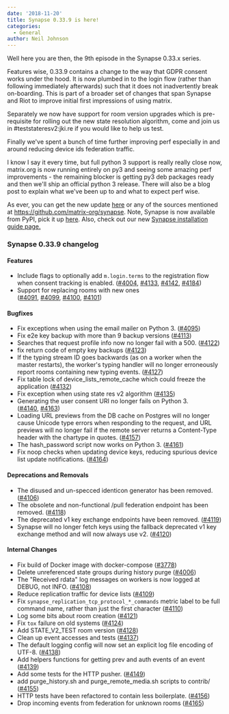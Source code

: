 ```yaml
---
date: '2018-11-20'
title: Synapse 0.33.9 is here!
categories:
  - General
author: Neil Johnson
---
```


Well here you are then, the 9th episode in the Synapse 0.33.x series.

Features wise, 0.33.9 contains a change to the way that GDPR consent works under the hood. It is now plumbed in to the login flow (rather than following immediately afterwards) such that it does not inadvertently break on-boarding. This is part of a broader set of changes that span Synapse and Riot to improve initial first impressions of using matrix.

Separately we now have support for room version upgrades which is pre-requisite for rolling out the new state resolution algorithm, come and join us in #teststateresv2:jki.re if you would like to help us test.

Finally we've spent a bunch of time further improving perf especially in and around reducing device ids federation traffic.

I know I say it every time, but full python 3 support is really really close now, matrix.org is now running entirely on py3 and seeing some amazing perf improvements - the remaining blocker is getting py3 deb packages ready and then we'll ship an official python 3 release. There will also be a blog post to explain what we've been up to and what to expect perf wise.

As ever, you can get the new update <a href="https://github.com/matrix-org/synapse/releases/tag/v0.33.9">here</a> or any of the sources mentioned at <a href="https://github.com/matrix-org/synapse">https://github.com/matrix-org/synapse</a>. Note, Synapse is now available from PyPI, pick it up <a href="https://pypi.org/project/matrix-synapse/">here</a>. Also, check out our new <a href="https://matrix.org/docs/guides/installing-synapse">Synapse installation guide page.</a>
&nbsp;
<h3>Synapse 0.33.9 changelog</h3>
<h4>Features</h4>
<ul>
 	<li>Include flags to optionally add <code>m.login.terms</code> to the registration flow when consent tracking is enabled. (<a href="https://github.com/matrix-org/synapse/issues/4004" data-hovercard-type="pull_request" data-hovercard-url="/matrix-org/synapse/pull/4004/hovercard" aria-describedby="hovercard-aria-description">#4004</a>, <a href="https://github.com/matrix-org/synapse/issues/4133" data-hovercard-type="pull_request" data-hovercard-url="/matrix-org/synapse/pull/4133/hovercard" aria-describedby="hovercard-aria-description">#4133</a>, <a href="https://github.com/matrix-org/synapse/issues/4142" data-hovercard-type="pull_request" data-hovercard-url="/matrix-org/synapse/pull/4142/hovercard" aria-describedby="hovercard-aria-description">#4142</a>, <a href="https://github.com/matrix-org/synapse/issues/4184" data-hovercard-type="pull_request" data-hovercard-url="/matrix-org/synapse/pull/4184/hovercard" aria-describedby="hovercard-aria-description">#4184</a>)</li>
 	<li>Support for replacing rooms with new ones (<a href="https://github.com/matrix-org/synapse/issues/4091" data-hovercard-type="pull_request" data-hovercard-url="/matrix-org/synapse/pull/4091/hovercard" aria-describedby="hovercard-aria-description">#4091</a>, <a href="https://github.com/matrix-org/synapse/issues/4099" data-hovercard-type="pull_request" data-hovercard-url="/matrix-org/synapse/pull/4099/hovercard" aria-describedby="hovercard-aria-description">#4099</a>, <a href="https://github.com/matrix-org/synapse/issues/4100" data-hovercard-type="pull_request" data-hovercard-url="/matrix-org/synapse/pull/4100/hovercard" aria-describedby="hovercard-aria-description">#4100</a>, <a href="https://github.com/matrix-org/synapse/issues/4101" data-hovercard-type="pull_request" data-hovercard-url="/matrix-org/synapse/pull/4101/hovercard" aria-describedby="hovercard-aria-description">#4101</a>)</li>
</ul>
<h4>Bugfixes</h4>
<ul>
 	<li>Fix exceptions when using the email mailer on Python 3. (<a href="https://github.com/matrix-org/synapse/issues/4095" data-hovercard-type="pull_request" data-hovercard-url="/matrix-org/synapse/pull/4095/hovercard" aria-describedby="hovercard-aria-description">#4095</a>)</li>
 	<li>Fix e2e key backup with more than 9 backup versions (<a href="https://github.com/matrix-org/synapse/issues/4113" data-hovercard-type="pull_request" data-hovercard-url="/matrix-org/synapse/pull/4113/hovercard" aria-describedby="hovercard-aria-description">#4113</a>)</li>
 	<li>Searches that request profile info now no longer fail with a 500. (<a href="https://github.com/matrix-org/synapse/issues/4122" data-hovercard-type="pull_request" data-hovercard-url="/matrix-org/synapse/pull/4122/hovercard" aria-describedby="hovercard-aria-description">#4122</a>)</li>
 	<li>fix return code of empty key backups (<a href="https://github.com/matrix-org/synapse/issues/4123" data-hovercard-type="pull_request" data-hovercard-url="/matrix-org/synapse/pull/4123/hovercard" aria-describedby="hovercard-aria-description">#4123</a>)</li>
 	<li>If the typing stream ID goes backwards (as on a worker when the master restarts), the worker's typing handler will no longer erroneously report rooms containing new typing events. (<a href="https://github.com/matrix-org/synapse/issues/4127" data-hovercard-type="pull_request" data-hovercard-url="/matrix-org/synapse/pull/4127/hovercard" aria-describedby="hovercard-aria-description">#4127</a>)</li>
 	<li>Fix table lock of device_lists_remote_cache which could freeze the application (<a href="https://github.com/matrix-org/synapse/issues/4132" data-hovercard-type="pull_request" data-hovercard-url="/matrix-org/synapse/pull/4132/hovercard" aria-describedby="hovercard-aria-description">#4132</a>)</li>
 	<li>Fix exception when using state res v2 algorithm (<a href="https://github.com/matrix-org/synapse/issues/4135" data-hovercard-type="pull_request" data-hovercard-url="/matrix-org/synapse/pull/4135/hovercard" aria-describedby="hovercard-aria-description">#4135</a>)</li>
 	<li>Generating the user consent URI no longer fails on Python 3. (<a href="https://github.com/matrix-org/synapse/issues/4140" data-hovercard-type="pull_request" data-hovercard-url="/matrix-org/synapse/pull/4140/hovercard" aria-describedby="hovercard-aria-description">#4140</a>, <a href="https://github.com/matrix-org/synapse/issues/4163" data-hovercard-type="pull_request" data-hovercard-url="/matrix-org/synapse/pull/4163/hovercard" aria-describedby="hovercard-aria-description">#4163</a>)</li>
 	<li>Loading URL previews from the DB cache on Postgres will no longer cause Unicode type errors when responding to the request, and URL previews will no longer fail if the remote server returns a Content-Type header with the chartype in quotes. (<a href="https://github.com/matrix-org/synapse/issues/4157" data-hovercard-type="pull_request" data-hovercard-url="/matrix-org/synapse/pull/4157/hovercard" aria-describedby="hovercard-aria-description">#4157</a>)</li>
 	<li>The hash_password script now works on Python 3. (<a href="https://github.com/matrix-org/synapse/issues/4161" data-hovercard-type="pull_request" data-hovercard-url="/matrix-org/synapse/pull/4161/hovercard" aria-describedby="hovercard-aria-description">#4161</a>)</li>
 	<li>Fix noop checks when updating device keys, reducing spurious device list update notifications. (<a href="https://github.com/matrix-org/synapse/issues/4164" data-hovercard-type="pull_request" data-hovercard-url="/matrix-org/synapse/pull/4164/hovercard" aria-describedby="hovercard-aria-description">#4164</a>)</li>
</ul>
<h4>Deprecations and Removals</h4>
<ul>
 	<li>The disused and un-specced identicon generator has been removed. (<a href="https://github.com/matrix-org/synapse/issues/4106" data-hovercard-type="pull_request" data-hovercard-url="/matrix-org/synapse/pull/4106/hovercard" aria-describedby="hovercard-aria-description">#4106</a>)</li>
 	<li>The obsolete and non-functional /pull federation endpoint has been removed. (<a href="https://github.com/matrix-org/synapse/issues/4118" data-hovercard-type="pull_request" data-hovercard-url="/matrix-org/synapse/pull/4118/hovercard" aria-describedby="hovercard-aria-description">#4118</a>)</li>
 	<li>The deprecated v1 key exchange endpoints have been removed. (<a href="https://github.com/matrix-org/synapse/issues/4119" data-hovercard-type="pull_request" data-hovercard-url="/matrix-org/synapse/pull/4119/hovercard" aria-describedby="hovercard-aria-description">#4119</a>)</li>
 	<li>Synapse will no longer fetch keys using the fallback deprecated v1 key exchange method and will now always use v2. (<a href="https://github.com/matrix-org/synapse/issues/4120" data-hovercard-type="pull_request" data-hovercard-url="/matrix-org/synapse/pull/4120/hovercard" aria-describedby="hovercard-aria-description">#4120</a>)</li>
</ul>
<h4>Internal Changes</h4>
<ul>
 	<li>Fix build of Docker image with docker-compose (<a href="https://github.com/matrix-org/synapse/issues/3778" data-hovercard-type="pull_request" data-hovercard-url="/matrix-org/synapse/pull/3778/hovercard" aria-describedby="hovercard-aria-description">#3778</a>)</li>
 	<li>Delete unreferenced state groups during history purge (<a href="https://github.com/matrix-org/synapse/issues/4006" data-hovercard-type="pull_request" data-hovercard-url="/matrix-org/synapse/pull/4006/hovercard" aria-describedby="hovercard-aria-description">#4006</a>)</li>
 	<li>The "Received rdata" log messages on workers is now logged at DEBUG, not INFO. (<a href="https://github.com/matrix-org/synapse/issues/4108" data-hovercard-type="pull_request" data-hovercard-url="/matrix-org/synapse/pull/4108/hovercard" aria-describedby="hovercard-aria-description">#4108</a>)</li>
 	<li>Reduce replication traffic for device lists (<a href="https://github.com/matrix-org/synapse/issues/4109" data-hovercard-type="pull_request" data-hovercard-url="/matrix-org/synapse/pull/4109/hovercard" aria-describedby="hovercard-aria-description">#4109</a>)</li>
 	<li>Fix <code>synapse_replication_tcp_protocol_*_commands</code> metric label to be full command name, rather than just the first character (<a href="https://github.com/matrix-org/synapse/issues/4110" data-hovercard-type="issue" data-hovercard-url="/matrix-org/synapse/issues/4110/hovercard" aria-describedby="hovercard-aria-description">#4110</a>)</li>
 	<li>Log some bits about room creation (<a href="https://github.com/matrix-org/synapse/issues/4121" data-hovercard-type="pull_request" data-hovercard-url="/matrix-org/synapse/pull/4121/hovercard" aria-describedby="hovercard-aria-description">#4121</a>)</li>
 	<li>Fix <code>tox</code> failure on old systems (<a href="https://github.com/matrix-org/synapse/issues/4124" data-hovercard-type="pull_request" data-hovercard-url="/matrix-org/synapse/pull/4124/hovercard" aria-describedby="hovercard-aria-description">#4124</a>)</li>
 	<li>Add STATE_V2_TEST room version (<a href="https://github.com/matrix-org/synapse/issues/4128" data-hovercard-type="pull_request" data-hovercard-url="/matrix-org/synapse/pull/4128/hovercard" aria-describedby="hovercard-aria-description">#4128</a>)</li>
 	<li>Clean up event accesses and tests (<a href="https://github.com/matrix-org/synapse/issues/4137" data-hovercard-type="pull_request" data-hovercard-url="/matrix-org/synapse/pull/4137/hovercard" aria-describedby="hovercard-aria-description">#4137</a>)</li>
 	<li>The default logging config will now set an explicit log file encoding of UTF-8. (<a href="https://github.com/matrix-org/synapse/issues/4138" data-hovercard-type="pull_request" data-hovercard-url="/matrix-org/synapse/pull/4138/hovercard" aria-describedby="hovercard-aria-description">#4138</a>)</li>
 	<li>Add helpers functions for getting prev and auth events of an event (<a href="https://github.com/matrix-org/synapse/issues/4139" data-hovercard-type="pull_request" data-hovercard-url="/matrix-org/synapse/pull/4139/hovercard" aria-describedby="hovercard-aria-description">#4139</a>)</li>
 	<li>Add some tests for the HTTP pusher. (<a href="https://github.com/matrix-org/synapse/issues/4149" data-hovercard-type="pull_request" data-hovercard-url="/matrix-org/synapse/pull/4149/hovercard" aria-describedby="hovercard-aria-description">#4149</a>)</li>
 	<li>add purge_history.sh and purge_remote_media.sh scripts to contrib/ (<a href="https://github.com/matrix-org/synapse/issues/4155" data-hovercard-type="pull_request" data-hovercard-url="/matrix-org/synapse/pull/4155/hovercard" aria-describedby="hovercard-aria-description">#4155</a>)</li>
 	<li>HTTP tests have been refactored to contain less boilerplate. (<a href="https://github.com/matrix-org/synapse/issues/4156" data-hovercard-type="pull_request" data-hovercard-url="/matrix-org/synapse/pull/4156/hovercard" aria-describedby="hovercard-aria-description">#4156</a>)</li>
 	<li>Drop incoming events from federation for unknown rooms (<a href="https://github.com/matrix-org/synapse/issues/4165" data-hovercard-type="issue" data-hovercard-url="/matrix-org/synapse/issues/4165/hovercard" aria-describedby="hovercard-aria-description">#4165</a>)</li>
</ul>
